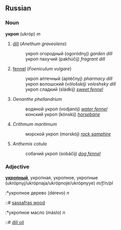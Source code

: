 ==Russian==
===Noun===
'''укроп''' (ukróp) ''m''

# [[dill]] (''Anethum graveolens'')
#:укроп огородный (ogoródnyj) ''garden dill''
#:укроп пахучий (pakhúčij) ''fragrant dill''
# [[fennel]] (''Foeniculum vulgare'')
#:укроп аптечный (aptéčnyj) ''pharmacy dill''
#:укроп волошский (vólošskij) ''voloshsky dill''
#:укроп сладкий (sládkij) ''[[sweet fennel]]''
# ''Oenanthe phellandrium''
#:водяной укроп (vodjanój) ''[[water fennel]]''
#:конский укроп (kónskij) ''[[horsebane]]''
# ''Crithmum maritimum''
#:морской укроп (morskój) ''[[rock samphire]]''
# ''Anthemis cotula''
#:собачий укроп (sobáčij) ''[[dog fennel]]''

===Adjective===
'''[[укропный]]''', укропная, укропное, укропные (ukrópnyj/ukrópnaja/ukrópnoje/ukrópnyye) ''m/f/n/pl''

:*укропное дерево (dérevo) ''n''
::# [[sassafras wood]]

:*укропное масло (máslo) ''n''
::# [[dill oil]]